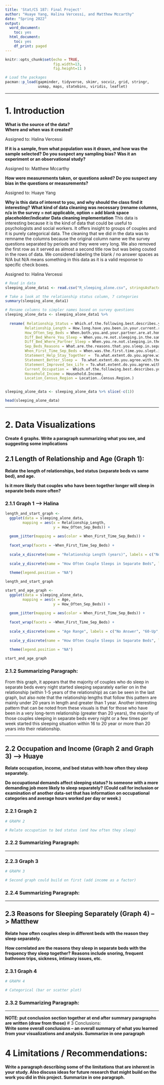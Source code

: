 ---
title: 'Stat/CS 187: Final Project'
author: "Huaye Yang, Halina Vercessi, and Matthew Mccarthy"
date: "Spring 2022"
output:
  word_document:
    toc: yes
  html_document:
    toc: yes
    df_print: paged
---
  

```{r setup, message = FALSE}
knitr::opts_chunk$set(echo = TRUE,
                      fig.width=13, 
                      fig.height=11 )

# Load the packages
pacman::p_load(gapminder, tidyverse, skimr, socviz, grid, stringr,
               usmap, maps, statebins, viridis, leaflet)


```  

***

# 1. Introduction


**What is the source of the data?**  
**Where and when was it created?**

Assigned to: Halina Vercessi 


**If it is a sample, from what population was it drawn, and how was the sample selected?**
**Do you suspect any sampling bias?**
**Was it an experiment or an observational study?**

Assigned to: Matthew Mccarthy


**How were measurements taken, or questions asked? Do you suspect any bias in the questions or measurements?**

Assigned to: Huaye Yang 


**Why is this data of interest to you, and why should the class find it interesting?**
**What kind of data cleaning was necessary (rename columns, n/a in the survey = not applicable, option = add blank space placeholder/indicator**
**Data cleaning implementation**
This data is interesting because it is the kind of data that could be useful to psychologists and social workers. It offers insight to groups of couples and it is purely categorical data. The cleaning that we did in the data was to remname the columns because the original column name we the survey questions separated by periods and they were very long. We also removed the first row as it served as almost a second title row but was being couted in the rows of data. We considered labeling the blank / no answer spaces as N/A but N/A means something in this data as it is a valid response to specific check boxes. 

Assigned to: Halina Vercessi



```{r clean_data}

# Read in data
sleeping_alone_data1 <- read.csv("R_sleeping_alone.csv", stringsAsFactors = T)

# Take a look at the relationship status column, 7 categories
summary(sleeping_alone_data1)

# Rename columns to simpler names based on survey questions
sleeping_alone_data <- sleeping_alone_data1 %>%
  
  rename( Relationship_Status = Which.of.the.following.best.describes.your.current.relationship.status., 
         Relationship_Length = How.long.have.you.been.in.your.current.relationship..If.you.are.not.currently.in.a.relationship..please.answer.according.to.your.last.relationship.,
         How_Often_Sep_Beds = When.both.you.and.your.partner.are.at.home..how.often.do.you.sleep.in.separate.beds., 
         Diff_Bed_Where_You_Sleep = When.you.re.not.sleeping.in.the.same.bed.as.your.partner..where.do.you.typically.sleep., 
         Diff_Bed_Where_Partner_Sleep = When.you.re.not.sleeping.in.the.same.bed..where.does.your.partner.typically.sleep., 
         Sep_Beds_Reasons = What.are.the.reasons.that.you.sleep.in.separate.beds..Please.select.all.that.apply., 
         When_First_Time_Sep_Beds = When.was.the.first.time.you.slept.in.separate.beds., 
         Statement_Help_Stay_Together =  To.what.extent.do.you.agree.with.the.following.statement...sleeping.in.separate.beds.helps.us.to.stay.together.., 
         Statement_Better_Sleep =  To.what.extent.do.you.agree.with.the.following.statement...we.sleep.better.when.we.sleep.in.separate.beds..,
         Statement_Improved_Sex_Life = To.what.extent.do.you.agree.with.the.following.statement.ë_.our.sex.life.has.improved.as.a.result.of.sleeping.in.separate.beds..ë_, 
         Current_Occupation =  Which.of.the.following.best.describes.your.current.occupation.,
         Household_Income = Household.Income,  
         Location_Census_Region = Location..Census.Region.)
  

sleeping_alone_data <- sleeping_alone_data %>% slice(-c(1))

head(sleeping_alone_data)

```

***

# 2. Data Visualizations

**Create 4 graphs. Write a paragraph summarizing what you see, and suggesting some implications**


## 2.1 Length of Relationship and Age (Graph 1):  


**Relate the length of relationships, bed status (separate beds vs same bed), and age.**

**Is it more likely that couples who have been together longer will sleep in separate beds more often?**


### 2.1.1 Graph 1 --> Halina 
```{r 2a_graph1}

length_and_start_graph <-
  ggplot(data = sleeping_alone_data, 
        mapping = aes(x = Relationship_Length, 
                      y = How_Often_Sep_Beds)) +
  
  geom_jitter(mapping = aes(color = When_First_Time_Sep_Beds)) +
  
  facet_wrap(facets = ~When_First_Time_Sep_Beds) +
  
  scale_x_discrete(name = "Relationship Length (years)", labels = c("No Answer", "1-5", "11-15", "16-20", "6-10","< 1", "> 20" )) +
  
  scale_y_discrete(name = "How Often Couple Sleeps in Separate Beds", labels = c("No Answer", "Few Times Per Month", "Few Times Per Week", "Every Night", "Never", "Once a Month or Less","Once a Year or Less")) +
  
  theme(legend.position = "NA")

length_and_start_graph


```
```{r 2a_graph1.1}

start_and_age_graph <-
  ggplot(data = sleeping_alone_data, 
        mapping = aes(x = Age, 
                      y = How_Often_Sep_Beds)) +
  
  geom_jitter(mapping = aes(color = When_First_Time_Sep_Beds)) +
  
  facet_wrap(facets = ~When_First_Time_Sep_Beds) +
  
  scale_x_discrete(name = "Age Range", labels = c("No Answer", "60-Up", "18-29", "30-44", "45-60")) +
  
  scale_y_discrete(name = "How Often Couple Sleeps in Separate Beds", labels = c("No Answer", "Few Times Per Month", "Few Times Per Week", "Every Night", "Never", "Once a Month or Less","Once a Year or Less")) +
  
  theme(legend.position = "NA")

start_and_age_graph

```

### 2.1.2 Summarizing Paragraph:
From this graph, it appears that the majority of couples who do sleep in separate beds every night started sleeping separately earlier
on in the relationship (within 1-5 years of the relationship) as can be seen in the last graph, but also note that the relationship lengths 
that follow this pattern are mainly under 20 years in length and greater than 1 year. 
Another interesting pattern that can be noted from these visuals is that for those who have been in a very long-term relationship (greater than 20 years), the majority of those couples sleeping in separate beds every night or a few times per week started this sleeping situation
within 16 to 20 year or more than 20 years into their relationship. 


***


## 2.2 Occupation and Income (Graph 2 and Graph 3) --> Huaye

**Relate occupation, income, and bed status with how often they sleep separately.**

**Do occupational demands affect sleeping status? Is someone with a more demanding job more likely to sleep separately?**
**(Could call for inclusion or examination of another data-set that has information on occupational categories and average hours worked per day or week.)**


### 2.2.1 Graph 2
```{r 2b_graph2}
# GRAPH 2

# Relate occupation to bed status (and how often they sleep)

```

### 2.2.2 Summarizing Paragraph:


***


### 2.2.3 Graph 3
```{r 2b_graph3}
# GRAPH 3

# Second graph could build on first (add income as a factor)

```

### 2.2.4 Summarizing Paragraph:


***



## 2.3 Reasons for Sleeping Separately (Graph 4) --> Matthew

**Relate how often couples sleep in different beds with the reason they sleep separately.**

**How correlated are the reasons they sleep in separate beds with the frequency they sleep together?**
**Reasons include snoring, frequent bathroom trips, sickness, intimacy issues, etc.**

### 2.3.1 Graph 4
```{r 2c_graph4}
# GRAPH 4

# Categorical (bar or scatter plot)

```

### 2.3.2 Summarizing Paragraph:


***


**NOTE: put conclusion section together at end after summary paragraphs are written (draw from those)**
# 3 Conclusions:  
**Write some overall conclusions – an overall summary of what you learned from your visualizations and analysis. Summarize in one paragraph**

# 4 Limitations / Recommendations: 
**Write a paragraph describing some of the limitations that are inherent in your study. Also discuss ideas for future research that might build on the work you did in this project. Summarize in one paragraph.**





